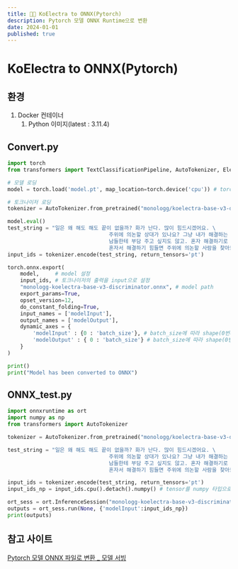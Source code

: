 ```yaml
---
title: 🧑‍💻 KoElectra to ONNX(Pytorch)
description: Pytorch 모델 ONNX Runtime으로 변환
date: 2024-01-01
published: true
---
```



# KoElectra to ONNX(Pytorch)

## 환경

1. Docker 컨테이너
    1. Python 이미지(latest : 3.11.4)

## Convert.py

```python
import torch
from transformers import TextClassificationPipeline, AutoTokenizer, ElectraForSequenceClassification

# 모델 로딩
model = torch.load('model.pt', map_location=torch.device('cpu')) # torch.save를 통해 저장한 모델 전체 파일(model.pt)

# 토크나이저 로딩
tokenizer = AutoTokenizer.from_pretrained("monologg/koelectra-base-v3-discriminator")

model.eval()
test_string = "일은 왜 해도 해도 끝이 없을까? 화가 난다. 많이 힘드시겠어요. \
								주위에 의논할 상대가 있나요? 그냥 내가 해결하는 게 나아. \
								남들한테 부담 주고 싶지도 않고. 혼자 해결하기로 했군요. \
								혼자서 해결하기 힘들면 주위에 의논할 사람을 찾아보세요."
input_ids = tokenizer.encode(test_string, return_tensors='pt')

torch.onnx.export(
    model,     # model 설정
    input_ids, # 토크나이저의 출력을 input으로 설정
    "monologg-koelectra-base-v3-discriminator.onnx", # model path
    export_params=True,
    opset_version=12,
    do_constant_folding=True,
    input_names = ['modelInput'],
    output_names = ['modelOutput'],
    dynamic_axes = {
        'modelInput' : {0 : 'batch_size'}, # batch_size에 따라 shape(0번째)가 변동될 수 있음
        'modelOutput' : { 0 : 'batch_size'} # batch_size에 따라 shape(0번째)가 변동될 수 있음
    }
)

print()
print("Model has been converted to ONNX")
```

## ONNX_test.py

```python
import onnxruntime as ort
import numpy as np
from transformers import AutoTokenizer

tokenizer = AutoTokenizer.from_pretrained("monologg/koelectra-base-v3-discriminator")

test_string = "일은 왜 해도 해도 끝이 없을까? 화가 난다. 많이 힘드시겠어요. \
								주위에 의논할 상대가 있나요? 그냥 내가 해결하는 게 나아. \
								남들한테 부담 주고 싶지도 않고. 혼자 해결하기로 했군요. \
								혼자서 해결하기 힘들면 주위에 의논할 사람을 찾아보세요."

input_ids = tokenizer.encode(test_string, return_tensors='pt')
input_ids_np = input_ids.cpu().detach().numpy() # tensor를 numpy 타입으로 변경

ort_sess = ort.InferenceSession("monologg-koelectra-base-v3-discriminator.onnx")
outputs = ort_sess.run(None, {'modelInput':input_ids_np})
print(outputs)
```

## 참고 사이트

[Pytorch 모델 ONNX 파일로 변환 _ 모델 서빙](https://moriah-blog.tistory.com/entry/Pytorch-모델-ONNX-파일로-변환-모델-서빙)